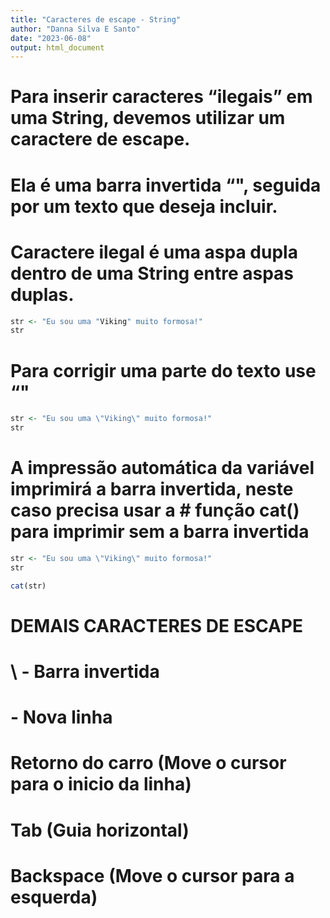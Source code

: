 ```yaml
---
title: "Caracteres de escape - String"
author: "Danna Silva E Santo"
date: "2023-06-08"
output: html_document
---
```

# Para inserir caracteres "ilegais" em uma String, devemos utilizar um caractere de escape.
# Ela é uma barra invertida "\", seguida por um texto que deseja incluir. 
# Caractere ilegal é uma aspa dupla dentro de uma String entre aspas duplas.
```r
str <- "Eu sou uma "Viking" muito formosa!"
str
```

# Para corrigir uma parte do texto use "\"
```r
str <- "Eu sou uma \"Viking\" muito formosa!"
str
```

# A impressão automática da variável imprimirá a barra invertida, neste caso precisa usar a # função cat() para imprimir sem a barra invertida
```r
str <- "Eu sou uma \"Viking\" muito formosa!"
str

cat(str)
```

# DEMAIS CARACTERES DE ESCAPE
# \\ - Barra invertida
# \n - Nova linha
# \r - Retorno do carro (Move o cursor para o inicio da linha)
# \t - Tab (Guia horizontal)
# \b - Backspace (Move o cursor para a esquerda)

